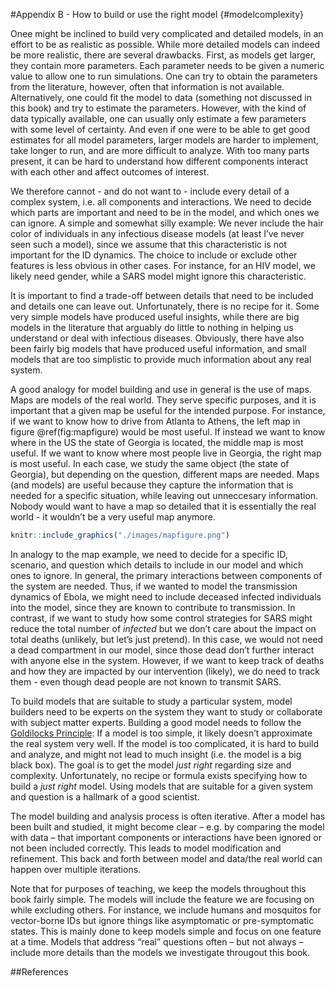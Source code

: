 #Appendix B - How to build or use the right model {#modelcomplexity}


Onee might be inclined to build very complicated and detailed models, in an effort to be as realistic as possible. While more detailed models can indeed be more realistic, there are several drawbacks. First, as models get larger, they contain more parameters. Each parameter needs to be given a numeric value to allow one to run simulations. One can try to obtain the parameters from the literature, however, often that information is not available. Alternatively, one could fit the model to data (something not discussed in this book) and try to estimate the parameters. However, with the kind of data typically available, one can usually only estimate a few parameters with some level of certainty. And even if one were to be able to get good estimates for all model parameters, larger models are harder to implement, take longer to run, and are more difficult to analyze. With too many parts present, it can be hard to understand how different components interact with each other and affect outcomes of interest. 

We therefore cannot - and do not want to - include every detail of a complex system, i.e. all components and interactions. We need to decide which parts are important and need to be in the model, and which ones we can ignore. A simple and somewhat silly example: We never include the hair color of individuals in any infectious disease models (at least I've never seen such a model), since we assume that this characteristic is not important for the ID dynamics. The choice to include or exclude other features is less obvious in other cases. For instance, for an HIV model, we likely need gender, while a SARS model might ignore this characteristic. 

It is important to find a trade-off between details that need to be included and details one can leave out. Unfortunately, there is no recipe for it. Some very simple models have produced useful insights, while there are big models in the literature that arguably do little to nothing in helping us understand or deal with infectious diseases. Obviously, there have also been fairly big models that have produced useful information, and small models that are too simplistic to provide much information about any real system.

A good analogy for model building and use in general is the use of maps. Maps are models of the real world. They serve specific purposes, and it is important that a given map be useful for the intended purpose. For instance, if we want to know how to drive from Atlanta to Athens, the left map in figure \@ref(fig:mapfigure) would be most useful. If instead we want to know where in the US the state of Georgia is located, the middle map is most useful. If we want to know where most people live in Georgia, the right map is most useful. In each case, we study the same object (the state of Georgia), but depending on the question, different maps are needed. Maps (and models) are useful because they capture the information that is needed for a specific situation, while leaving out unneccesary information. Nobody would want to have a map so detailed that it is essentially the real world - it wouldn't be a very useful map anymore.


```r
knitr::include_graphics("./images/mapfigure.png")
```

In analogy to the map example, we need to decide for a specific ID, scenario, and question which details to include in our model and which ones to ignore. In general, the primary interactions between components of the system are needed. Thus, if we wanted to model the transmission dynamics of Ebola, we might need to include deceased infected individuals into the model, since they are known to contribute to transmission. In contrast, if we want to study how some control strategies for SARS might reduce the total number of *infected* but we don't care about the impact on total deaths (unlikely, but let's just pretend). In this case, we would not need a dead compartment in our model, since those dead don't further interact with anyone else in the system. However, if we want to keep track of deaths and how they are impacted by our intervention (likely), we do need to track them - even though dead people are not known to transmit SARS. 

To build models that are suitable to study a particular system, model builders need to be experts on the system they want to study or collaborate with subject matter experts. Building a good model needs to follow the [Goldilocks Principle](https://en.wikipedia.org/wiki/Goldilocks_principle): If a model is too simple, it likely doesn't approximate the real system very well. If the model is too complicated, it is hard to build and analyze, and might not lead to much insight (i.e. the model is a big black box). The goal is to get the model _just right_ regarding size and complexity. Unfortunately, no recipe or formula exists specifying how to build a _just right_ model. Using models that are suitable for a given system and question is a hallmark of a good scientist.

The model building and analysis process is often iterative. After a model has been built and studied, it might become clear -- e.g. by comparing the model with data -- that important components or interactions have been ignored or not been included correctly. This leads to model modification and refinement. This back and forth between model and data/the real world can happen over multiple iterations.


Note that for purposes of teaching, we keep the models throughout this book fairly simple. The models will include the feature we are focusing on while excluding others. For instance, we include humans and mosquitos for vector-borne IDs but ignore things like asymptomatic or pre-symptomatic states. This is mainly done to keep models simple and focus on one feature at a time. Models that address "real" questions often -- but not always -- include more details than the models we investigate througout this book.


##References


